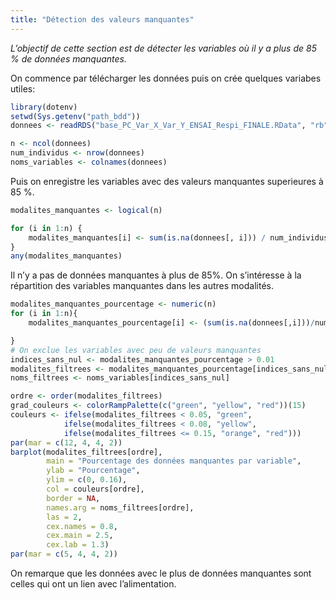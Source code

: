 ```yaml
---
title: "Détection des valeurs manquantes"
---
```


*L'objectif de cette section est de détecter les variables où il y a plus de 85 % de données manquantes.*

On commence par télécharger les données puis on crée quelques variabes utiles:
```r
library(dotenv)
setwd(Sys.getenv("path_bdd"))
donnees <- readRDS("base_PC_Var_X_Var_Y_ENSAI_Respi_FINALE.RData", "rb")

n <- ncol(donnees)
num_individus <- nrow(donnees)
noms_variables <- colnames(donnees)
```


Puis on enregistre les variables avec des valeurs manquantes superieures à 85 %.
```r
modalites_manquantes <- logical(n)

for (i in 1:n) {
    modalites_manquantes[i] <- sum(is.na(donnees[, i])) / num_individus > 0.15
}
any(modalites_manquantes)
```
Il n'y a pas de données manquantes à plus de 85%.
On s'intéresse à la répartition des variables manquantes dans les autres modalités.
```r
modalites_manquantes_pourcentage <- numeric(n)
for (i in 1:n){
    modalites_manquantes_pourcentage[i] <- (sum(is.na(donnees[,i]))/num_individus)

}
# On exclue les variables avec peu de valeurs manquantes
indices_sans_nul <- modalites_manquantes_pourcentage > 0.01
modalites_filtrees <- modalites_manquantes_pourcentage[indices_sans_nul]
noms_filtrees <- noms_variables[indices_sans_nul]

ordre <- order(modalites_filtrees)
grad_couleurs <- colorRampPalette(c("green", "yellow", "red"))(15)
couleurs <- ifelse(modalites_filtrees < 0.05, "green",
            ifelse(modalites_filtrees < 0.08, "yellow",
            ifelse(modalites_filtrees <= 0.15, "orange", "red")))
par(mar = c(12, 4, 4, 2))
barplot(modalites_filtrees[ordre],
        main = "Pourcentage des données manquantes par variable",
        ylab = "Pourcentage",
        ylim = c(0, 0.16),
        col = couleurs[ordre],
        border = NA,
        names.arg = noms_filtrees[ordre],
        las = 2,
        cex.names = 0.8,
        cex.main = 2.5,
        cex.lab = 1.3)
par(mar = c(5, 4, 4, 2))

```
On remarque que les données avec le plus de données manquantes sont celles qui ont un lien avec l'alimentation.
